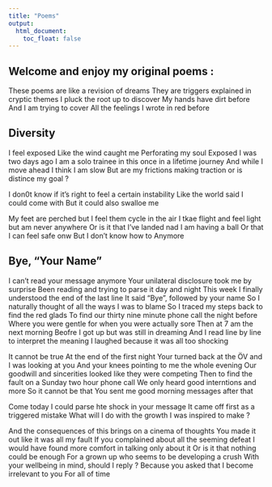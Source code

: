 ```yaml
---
title: "Poems"
output:
  html_document:
    toc_float: false
---
```


## Welcome and enjoy my original poems :

These poems are like a revision of dreams
They are triggers explained in cryptic themes
I pluck the root up to discover
My hands have dirt before
And I am trying to cover
All the feelings I wrote in red before

## Diversity

I feel exposed
Like the wind caught me
Perforating my soul
Exposed I was two days ago
I am a solo trainee in this once in a lifetime journey
And while I move ahead I think I am slow
But are my frictions making traction or is distince my goal ?

I don0t know if it's right to feel a certain instability
Like the world said I could come with
But it could also swalloe me

My feet are perched but I feel them cycle in the air
I tkae flight and feel light but am never anywhere
Or is it that I've landed nad I am having a ball
Or that I can feel safe onw
But I don't know how to
Anymore

## Bye, "Your Name"

I can't read your message anymore
Your unilateral disclosure took me by surprise
Been reading and trying to parse it day and night
This week I finally understood the end of the last line
It said "Bye", followed by your name
So I naturally thought of all the ways I was to blame
So I traced my steps back to find the red glads
To find our thirty nine minute phone call the night before
Where you were gentle for when you were actually sore
Then at 7 am the next morning
Beofre I got up but was still in dreaming
And I read line by line to interpret the meaning
I laughed because it was all too shocking

It cannot be true
At the end of the first night
Your turned back at the ÖV and I was looking at you
And your knees pointing to me the whole evening
Our goodwill and sincerities looked like they were competing
Then to find the fault on a Sunday two hour phone call
We only heard good interntions and more
So it cannot be that
You sent me good morning messages after that

Come today I could parse hte shock in your message
It came off first as a triggered mistake
What will I do with the growth I was inspired to make ?

And the consequences of this brings on a cinema of thoughts
You made it out like it was all my fault
If you complained about all the seeming defeat
I would have found more comfort in talking only about it
Or is it that nothing could be enough
For a grown up who seems to be developing a crush
With your wellbeing in mind, should I reply ?
Because you asked that I become irrelevant to you
For all of time








